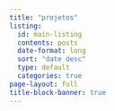 ---
title: "projetos"
listing:
  id: main-listing
  contents: posts
  date-format: long
  sort: "date desc"
  type: default
  categories: true
page-layout: full
title-block-banner: true
---


:::{#main-listing}
:::

